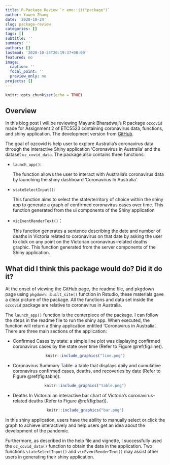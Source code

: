 ```yaml
---
title: R-Package Review `r emo::ji("package")`
author: Yawen Zhang
date: '2020-10-24'
slug: package-review
categories: []
tags: []
subtitle: ''
summary: ''
authors: []
lastmod: '2020-10-24T20:19:37+08:00'
featured: no
image:
  caption: ''
  focal_point: ''
  preview_only: no
projects: []
---
```


```r
knitr::opts_chunk$set(echo = TRUE)
```

## Overview
In this blog post I will be reviewing Mayunk Bharadwaj's R package `ozcovid` made for Assignment 2 of ETC5523 containing coronavirus data, functions, and shiny application. The development version from [GitHub](https://github.com/etc5523-2020/r-package-assessment-mayunk264/issues).

The goal of ozcovid is help user to explore Australia’s coronavirus data through the interactive Shiny application ‘Coronavirus in Australia’ and the dataset `oz_covid_data`. The package also contains three functions:  

- `launch_app()`: 

  The function allows the user to interact with Australia's coronavirus data by launching the shiny dashboard ’Coronavirus In Australia'. 
  
- `stateSelectInput()`:
  
  This function aims to select the state/territory of choice within the shiny app to generate a graph of confirmed coronavirus cases over time. This function generated from the ui components of the Shiny application
  
- `vicEventRenderText()`：
  
  This function generates a sentence describing the date and number of deaths in Victoria related to coronavirus on that date by asking the user to click on any point on the Victorian coronavirus-related deaths graphic. This function generated from the server components of the Shiny application. 
  
## What did I think this package would do? Did it do it?

At the onset of viewing the GitHub page, the readme file, and pkgdown page using `pkgdown::built_site()` function in Rstudio, these materials gave a clear picture of the package. All the functions and data set inside the `ozcovid` package are relative to coronavirus in Australia. 

The `launch_app()` function is the centerpiece of the package. I can follow the steps in the readme file to run the shiny app. When executed, the function will return a Shiny application entitled ‘Coronavirus in Australia’. There are three main sections of the application:
  
-	Confirmed Cases by state: a simple line plot was displaying confirmed coronavirus cases by the state over time (Refer to Figure \@ref(fig:line)). 

  <center>
```r
knitr::include_graphics("line.png")
```
  </center>
  
-	Coronavirus Summary Table: a table that displays daily and cumulative coronavirus confirmed cases, deaths, and recoveries by date (Refer to Figure \@ref(fig:table)). 

  <center>
```r
knitr::include_graphics("table.png")
```
  </center>
  
-	Deaths In Victoria: an interactive bar chart of Victoria’s coronavirus-related deaths (Refer to Figure \@ref(fig:bar)). 

  <center>
```r
knitr::include_graphics("bar.png")
```
  </center>

In this shiny application, users have the ability to manually select or click the graph to achieve interactively and help users get an idea about the development of the pandemic. 

Furthermore, as described in the help file and vignette, I successfully used the  `oz_covid_data()` function to obtain the data in the application. Two functions `stateSelectInput()` and `vicEventRenderText()` may assist other users in generating their shiny application.



